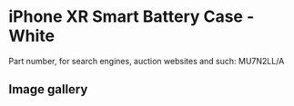 
# iPhone XR Smart Battery Case - White

Part number, for search engines, auction websites and such: MU7N2LL/A

## Image gallery

<div style={{ width: "768px" }}>
  <GalleryComponent
    images={[
      {
        original: "/everysource/MU7N2.webp",
        thumbnail: "/everypreview/MU7N2.webp",
      },
      {
        original: "/everysource/MU7N2_AV2.webp",
        thumbnail: "/everypreview/MU7N2_AV2.webp",
      },
      {
        original: "/everysource/MU7N2_AV3.webp",
        thumbnail: "/everypreview/MU7N2_AV3.webp",
      },
      {
        original: "/everysource/MU7N2_AV4.webp",
        thumbnail: "/everypreview/MU7N2_AV4.webp",
      },
      {
        original: "/everysource/MU7N2_AV5.webp",
        thumbnail: "/everypreview/MU7N2_AV5.webp",
      },
      {
        original: "/everysource/MU7N2_AV6.webp",
        thumbnail: "/everypreview/MU7N2_AV6.webp",
      },
      {
        original: "/everysource/MU7N2_AV7.webp",
        thumbnail: "/everypreview/MU7N2_AV7.webp",
      },
      {
        original: "/everysource/MU7N2_AV8.webp",
        thumbnail: "/everypreview/MU7N2_AV8.webp",
      },
      {
        original: "/everysource/MU7N2_AV9.webp",
        thumbnail: "/everypreview/MU7N2_AV9.webp",
      }
    ]}
  />
</div>